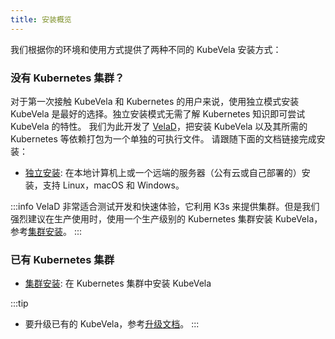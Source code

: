```yaml
---
title: 安装概览
---
```


我们根据你的环境和使用方式提供了两种不同的 KubeVela 安装方式：

### 没有 Kubernetes 集群？

对于第一次接触 KubeVela 和 Kubernetes 的用户来说，使用独立模式安装 KubeVela 是最好的选择。独立安装模式无需了解 Kubernetes 知识即可尝试 KubeVela 的特性。
我们为此开发了 [VelaD](https://github.com/kubevela/velad)，把安装 KubeVela 以及其所需的 Kubernetes 等依赖打包为一个单独的可执行文件。
请跟随下面的文档链接完成安装：

- [独立安装](./installation/standalone.mdx): 在本地计算机上或一个远端的服务器（公有云或自己部署的）安装，支持 Linux，macOS 和 Windows。

:::info
VelaD 非常适合测试开发和快速体验，它利用 K3s 来提供集群。但是我们强烈建议在生产使用时，使用一个生产级别的 Kubernetes 集群安装 KubeVela，参考[集群安装](./installation/kubernetes.mdx)。
:::

### 已有 Kubernetes 集群
- [集群安装](./installation/kubernetes.mdx): 在 Kubernetes 集群中安装 KubeVela

:::tip
- 要升级已有的 KubeVela，参考[升级文档](./platform-engineers/advanced-install.mdx#upgrade)。
:::

